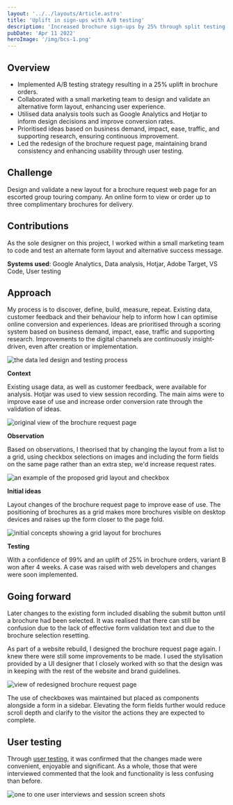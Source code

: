 ```yaml
---
layout: '../../layouts/Article.astro'
title: 'Uplift in sign-ups with A/B testing'
description: 'Increased brochure sign-ups by 25% through split testing and user-centered design updates on a brochure request web page'
pubDate: 'Apr 11 2022'
heroImage: '/img/bcs-1.png'
---
```



## Overview
- Implemented A/B testing strategy resulting in a 25% uplift in brochure orders.
- Collaborated with a small marketing team to design and validate an alternative form layout, enhancing user experience.
- Utilised data analysis tools such as Google Analytics and Hotjar to inform design decisions and improve conversion rates.
- Prioritised ideas based on business demand, impact, ease, traffic, and supporting research, ensuring continuous improvement.
- Led the redesign of the brochure request page, maintaining brand consistency and enhancing usability through user testing.

## Challenge
Design and validate a new layout for a brochure request web page for an escorted group touring company. An online form to view or order up to three complimentary brochures for delivery.

## Contributions
As the sole designer on this project, I worked within a small marketing team to code and test an alternate form layout and alternative success message.

__Systems used__: Google Analytics, Data analysis, Hotjar, Adobe Target, VS Code, User testing

## Approach
My process is to discover, define, build, measure, repeat. Existing data, customer feedback and their behaviour help to inform how I can optimise online conversion and experiences. Ideas are prioritised through a scoring system based on business demand, impact, ease, traffic and supporting research. Improvements to the digital channels are continuously insight-driven, even after creation or implementation.

<Image src="/img/bcs-2.png" alt="the data led design and testing process" width={920} height={350} />

**Context**

Existing usage data, as well as customer feedback, were available for analysis. Hotjar was used to view session recording. The main aims were to improve ease of use and increase order conversion rate through the validation of ideas.

<Image src="/img/bcs-3.png" alt="original view of the brochure request page" width={920} height={350} />

**Observation**

Based on observations, I theorised that by changing the layout from a list to a grid, using checkbox selections on images and including the form fields on the same page rather than an extra step, we'd increase request rates.

<Image src="/img/bcs-4.png" alt="an example of the proposed grid layout and checkbox" width={920} height={350} />

**Initial ideas**

Layout changes of the brochure request page to improve ease of use. The positioning of brochures as a grid makes more brochures visible on desktop devices and raises up the form closer to the page fold.

<Image src="/img/bcs-5.png" alt="initial concepts showing a grid layout for brochures" width={920} height={350} />

**Testing**

With a confidence of 99% and an uplift of 25% in brochure orders, variant B won after 4 weeks. A case was raised with web developers and changes were soon implemented.

## Going forward
Later changes to the existing form included disabling the submit button until a brochure had been selected. It was realised that there can still be confusion due to the lack of effective form validation text and due to the brochure selection resetting.

As part of a website rebuild, I designed the brochure request page again. I knew there were still some improvements to be made. I used the stylisation provided by a UI designer that I closely worked with so that the design was in keeping with the rest of the website and brand guidelines.

<Image src="/img/bcs-6.png" alt="view of redesigned brochure request page" width={920} height={350} />

The use of checkboxes was maintained but placed as components alongside a form in a sidebar. Elevating the form fields further would reduce scroll depth and clarify to the visitor the actions they are expected to complete.

## User testing
Through [user testing](/articles/how-to-user-sessions/), it was confirmed that the changes made were convenient, enjoyable and significant. As a whole, those that were interviewed commented that the look and functionality is less confusing than before.

<Image src="/img/bcs-7.png" alt="one to one user interviews and session screen shots" width={920} height={350} />